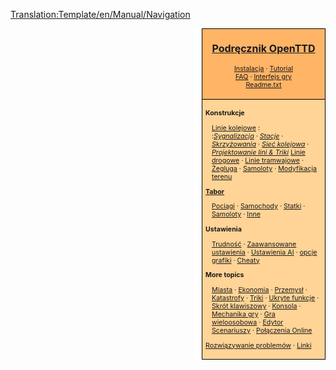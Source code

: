 <noinclude>[[Translation:Template/en/Manual/Navigation]]</noinclude><noinclude>{{en/-}}

{{pl/Tłumaczenie|oryg. = Template:en/Manual/Navigation
|z     = en
|na    = pl
|Procenty =81
}}{{en/-}}</noinclude>
<div style="float:right; padding-left:12px; background:#ffffff;">
<div style="border:1px solid #000000; background:#ffb466; padding:5px; -moz-border-radius-topleft:5px; -moz-border-radius-topright:5px; font-size: 12pt;">
<center><strong><font size="3">[[pl/Manual/Main Page|Podręcznik OpenTTD]]</font></strong></center>
<div style="font-size: 8pt; text-align: center;">
[[pl/Manual/Instalacja|Instalacja]] &middot; 
[[pl/Manual/Tutorial/Main Page|Tutorial]]<br />
[[pl/Archive/Community/FAQ|FAQ]] &middot; 
[[pl/Manual/Interfejs gry|Interfejs gry]]<br />
[[pl/Readme.txt|Readme.txt]]
</div>
</div>
<div style="border:1px solid black; border-top-width: 0px; background:#ffd496; padding:5px; -moz-border-radius-bottomleft:5px; -moz-border-radius-bottomright:8px; font-size: 8pt;">

<div style="width: 186px">
'''Konstrukcje'''
<div style="margin-left:10px;">
[[pl/Manual/Linie kolejowe|Linie kolejowe]] : <br />
:''[[pl/Manual/Sygnalizacja|Sygnalizacja]]'' &middot; ''[[pl/Manual/Stacje kolejowe|Stacje]]'' &middot; ''[[pl/Community/Junctionary/Main Page|Skrzyżowania]]'' &middot; ''[[en/Community/Railway Designs|Sieć kolejowa]]'' &middot; ''[[en/Community/Rail Designs|Projektowanie lini & Triki]]''
[[pl/Manual/Drogi|Linie drogowe]] &middot; [[pl/Manual/Linie tramwajowe|Linie tramwajowe]] &middot; [[en/Manual/Waterway construction|Żegluga]] &middot; [[en/Manual/Airport construction|Samoloty]] &middot; [[pl/Modyfikacja terenu|Modyfikacja terenu]]
</div>
</div>

<div style="width: 186px">
'''[[pl/Manual/Pojazdy|Tabor]]'''
<div style="margin-left:10px;">
[[pl/Manual/Pociągi|Pociągi]] &middot; [[pl/Manual/Pojazdy drogowe|Samochody]] &middot; [[pl/Manual/Statki|Statki]] &middot;
[[pl/Manual/Samoloty|Samoloty]] &middot; [[pl/Inne|Inne]]
</div>
</div>

<div style="width: 186px">
'''Ustawienia'''
<div style="margin-left:10px;">
[[pl/Archive/Manual/Settings/Trudność|Trudność]] &middot; [[pl/Archive/Manual/Settings/Zaawansowane ustawienia|Zaawansowane ustawienia]] &middot; [[pl/Ustawienia AI|Ustawienia AI]] &middot;
[[pl/Manual/NewGRF|opcje grafiki]] &middot; [[pl/Manual/Cheaty|Cheaty]]
</div>
</div>

<div style="width: 186px">
'''More topics'''<br />
<div style="margin-left:10px;">
[[pl/Manual/Miasta|Miasta]] &middot; [[pl/Manual/Ekonomia|Ekonomia]] &middot; [[pl/Przemysł|Przemysł]] &middot;
[[pl/Manual/Katastrofy|Katastrofy]] &middot; [[pl/Triki|Triki]] &middot;
[[pl/Manual/Ukryte funkcje|Ukryte funkcje]] &middot; [[pl/Skrót klawiszowy|Skrót klawiszowy]] &middot;
[[pl/Manual/Konsola|Konsola]] &middot; [[pl/Manual/Game Mechanics/Main Page|Mechanika gry]] &middot;
[[pl/Manual/Gra wieloosobowa|Gra wieloosobowa]] &middot; [[pl/Manual/Edytor Scenariuszy|Edytor Scenariuszy]] &middot;
[[pl/Połączenia Online|Połączenia Online]]
</div>
</div>

[[pl/Archive/Manual/Rozwiązywanie problemów|Rozwiązywanie problemów]] &middot; [[pl/Archive/Lists/Linki|Linki]]
</div>
</div>
<includeonly>[[Category:pl/Manual/Podręcznik|{{PAGENAME}}]]</includeonly>